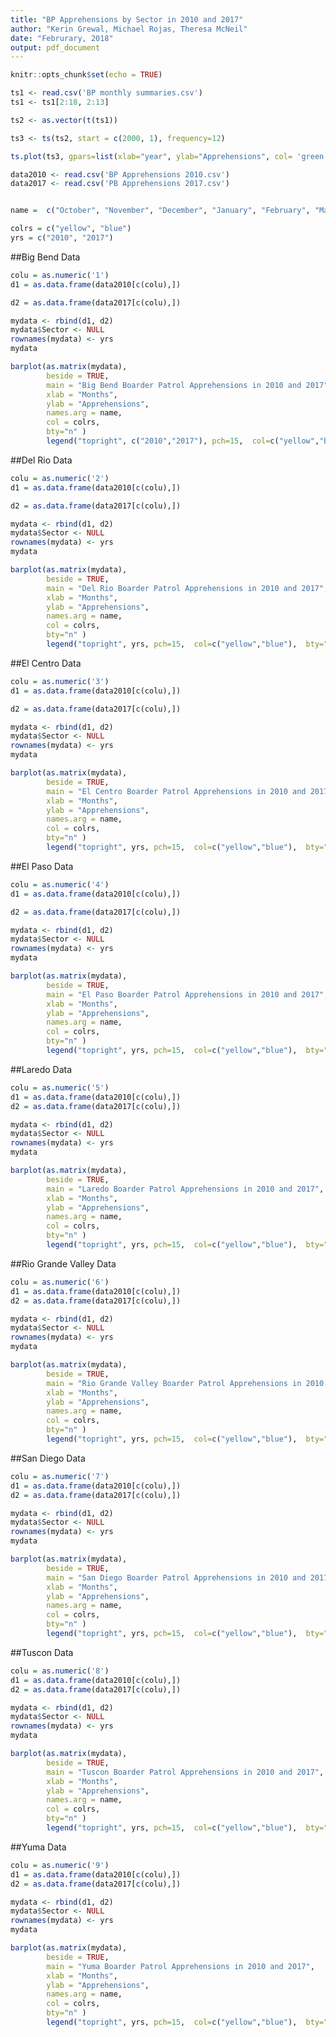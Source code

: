 ```yaml
---
title: "BP Apprehensions by Sector in 2010 and 2017"
author: "Kerin Grewal, Michael Rojas, Theresa McNeil"
date: "Februrary, 2018"
output: pdf_document
---
```


```r
knitr::opts_chunk$set(echo = TRUE)
```



```r
ts1 <- read.csv('BP monthly summaries.csv')
ts1 <- ts1[2:18, 2:13]

ts2 <- as.vector(t(ts1))

ts3 <- ts(ts2, start = c(2000, 1), frequency=12)

ts.plot(ts3, gpars=list(xlab="year", ylab="Apprehensions", col= 'green', lty=c(1:3), main = "Time Series of Montly Summaries of BP Apprehensions from 2000 to 2017"))

```

```r
data2010 <- read.csv('BP Apprehensions 2010.csv')
data2017 <- read.csv('PB Apprehensions 2017.csv')


name =  c("October", "November", "December", "January", "February", "March", "April", "May", "June", "July", "August", "September")

colrs = c("yellow", "blue")
yrs = c("2010", "2017")
```

##Big Bend Data
```r
colu = as.numeric('1')
d1 = as.data.frame(data2010[c(colu),])

d2 = as.data.frame(data2017[c(colu),])

mydata <- rbind(d1, d2)
mydata$Sector <- NULL
rownames(mydata) <- yrs
mydata

barplot(as.matrix(mydata), 
        beside = TRUE,
        main = "Big Bend Boarder Patrol Apprehensions in 2010 and 2017",
        xlab = "Months",
        ylab = "Apprehensions",
        names.arg = name,
        col = colrs, 
        bty="n" )
        legend("topright", c("2010","2017"), pch=15,  col=c("yellow","blue"),  bty="n")

```
##Del Rio Data
```r
colu = as.numeric('2')
d1 = as.data.frame(data2010[c(colu),])

d2 = as.data.frame(data2017[c(colu),])

mydata <- rbind(d1, d2)
mydata$Sector <- NULL
rownames(mydata) <- yrs
mydata

barplot(as.matrix(mydata), 
        beside = TRUE,
        main = "Del Rio Boarder Patrol Apprehensions in 2010 and 2017",
        xlab = "Months",
        ylab = "Apprehensions",
        names.arg = name,
        col = colrs, 
        bty="n" )
        legend("topright", yrs, pch=15,  col=c("yellow","blue"),  bty="n")

```

##El Centro Data
```r
colu = as.numeric('3')
d1 = as.data.frame(data2010[c(colu),])

d2 = as.data.frame(data2017[c(colu),])

mydata <- rbind(d1, d2)
mydata$Sector <- NULL
rownames(mydata) <- yrs
mydata

barplot(as.matrix(mydata), 
        beside = TRUE,
        main = "El Centro Boarder Patrol Apprehensions in 2010 and 2017",
        xlab = "Months",
        ylab = "Apprehensions",
        names.arg = name,
        col = colrs, 
        bty="n" )
        legend("topright", yrs, pch=15,  col=c("yellow","blue"),  bty="n")

```

##El Paso Data
```r
colu = as.numeric('4')
d1 = as.data.frame(data2010[c(colu),])

d2 = as.data.frame(data2017[c(colu),])

mydata <- rbind(d1, d2)
mydata$Sector <- NULL
rownames(mydata) <- yrs
mydata

barplot(as.matrix(mydata), 
        beside = TRUE,
        main = "El Paso Boarder Patrol Apprehensions in 2010 and 2017",
        xlab = "Months",
        ylab = "Apprehensions",
        names.arg = name,
        col = colrs, 
        bty="n" )
        legend("topright", yrs, pch=15,  col=c("yellow","blue"),  bty="n")

```

##Laredo Data
```r
colu = as.numeric('5')
d1 = as.data.frame(data2010[c(colu),])
d2 = as.data.frame(data2017[c(colu),])

mydata <- rbind(d1, d2)
mydata$Sector <- NULL
rownames(mydata) <- yrs
mydata

barplot(as.matrix(mydata), 
        beside = TRUE,
        main = "Laredo Boarder Patrol Apprehensions in 2010 and 2017",
        xlab = "Months",
        ylab = "Apprehensions",
        names.arg = name,
        col = colrs, 
        bty="n" )
        legend("topright", yrs, pch=15,  col=c("yellow","blue"),  bty="n")

```

##Rio Grande Valley Data
```r
colu = as.numeric('6')
d1 = as.data.frame(data2010[c(colu),])
d2 = as.data.frame(data2017[c(colu),])

mydata <- rbind(d1, d2)
mydata$Sector <- NULL
rownames(mydata) <- yrs
mydata

barplot(as.matrix(mydata), 
        beside = TRUE,
        main = "Rio Grande Valley Boarder Patrol Apprehensions in 2010 and 2017",
        xlab = "Months",
        ylab = "Apprehensions",
        names.arg = name,
        col = colrs, 
        bty="n" )
        legend("topright", yrs, pch=15,  col=c("yellow","blue"),  bty="n")

```

##San Diego Data
```r
colu = as.numeric('7')
d1 = as.data.frame(data2010[c(colu),])
d2 = as.data.frame(data2017[c(colu),])

mydata <- rbind(d1, d2)
mydata$Sector <- NULL
rownames(mydata) <- yrs
mydata

barplot(as.matrix(mydata), 
        beside = TRUE,
        main = "San Diego Boarder Patrol Apprehensions in 2010 and 2017",
        xlab = "Months",
        ylab = "Apprehensions",
        names.arg = name,
        col = colrs, 
        bty="n" )
        legend("topright", yrs, pch=15,  col=c("yellow","blue"),  bty="n")

```

##Tuscon Data
```r
colu = as.numeric('8')
d1 = as.data.frame(data2010[c(colu),])
d2 = as.data.frame(data2017[c(colu),])

mydata <- rbind(d1, d2)
mydata$Sector <- NULL
rownames(mydata) <- yrs
mydata

barplot(as.matrix(mydata), 
        beside = TRUE,
        main = "Tuscon Boarder Patrol Apprehensions in 2010 and 2017",
        xlab = "Months",
        ylab = "Apprehensions",
        names.arg = name,
        col = colrs, 
        bty="n" )
        legend("topright", yrs, pch=15,  col=c("yellow","blue"),  bty="n")

```

##Yuma Data
```r
colu = as.numeric('9')
d1 = as.data.frame(data2010[c(colu),])
d2 = as.data.frame(data2017[c(colu),])

mydata <- rbind(d1, d2)
mydata$Sector <- NULL
rownames(mydata) <- yrs
mydata

barplot(as.matrix(mydata), 
        beside = TRUE,
        main = "Yuma Boarder Patrol Apprehensions in 2010 and 2017",
        xlab = "Months",
        ylab = "Apprehensions",
        names.arg = name,
        col = colrs, 
        bty="n" )
        legend("topright", yrs, pch=15,  col=c("yellow","blue"),  bty="n")

```

